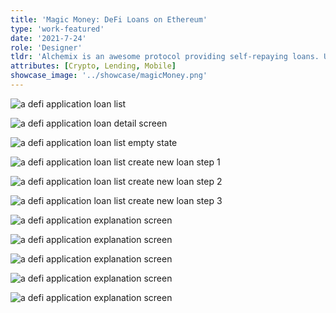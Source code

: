 ```yaml
---
title: 'Magic Money: DeFi Loans on Ethereum'
type: 'work-featured'
date: '2021-7-24'
role: 'Designer'
tldr: 'Alchemix is an awesome protocol providing self-repaying loans. Unfortunately, the current interface is difficult to use and there are a lot of advanced crypto concepts required for use. I imagined a mobile-first design with complicated transactions (alUSD transmutation, etc) abstracted behind gas fees.'
attributes: [Crypto, Lending, Mobile]
showcase_image: '../showcase/magicMoney.png'
---
```


![a defi application loan list](./images/loans.png)

![a defi application loan detail screen](./images/loanDetail.png)

![a defi application loan list empty state](./images/noActiveLoans.png)

![a defi application loan list create new loan step 1](./images/newLoan/1.png)

![a defi application loan list create new loan step 2](./images/newLoan/2.png)

![a defi application loan list create new loan step 3](./images/newLoan/3.png)

![a defi application explanation screen](./images/explainer/1.png)

![a defi application explanation screen](./images/explainer/2.png)

![a defi application explanation screen](./images/explainer/3.png)

![a defi application explanation screen](./images/explainer/4.png)

![a defi application explanation screen](./images/explainer/5.png)
